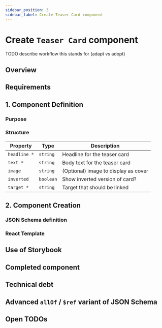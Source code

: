 ```yaml
---
sidebar_position: 3
sidebar_label: Create Teaser Card component
---
```


# Create `Teaser Card` component

TODO describe workflow this stands for (adapt vs adopt)

## Overview

## Requirements

## 1. Component Definition

### Purpose

### Structure

| Property     | Type      | Description                          |
| ------------ | --------- | ------------------------------------ |
| `headline *` | `string`  | Headline for the teaser card         |
| `text *`     | `string`  | Body text for the teaser card        |
| `image`      | `string`  | (Optional) image to display as cover |
| `inverted`   | `boolean` | Show inverted version of card?       |
| `target *`   | `string`  | Target that should be linked         |

## 2. Component Creation

### **JSON Schema** definition

### **React** Template

## Use of **Storybook**

## Completed component

## Technical debt

## Advanced `allOf` / `$ref` variant of JSON Schema

## Open TODOs
